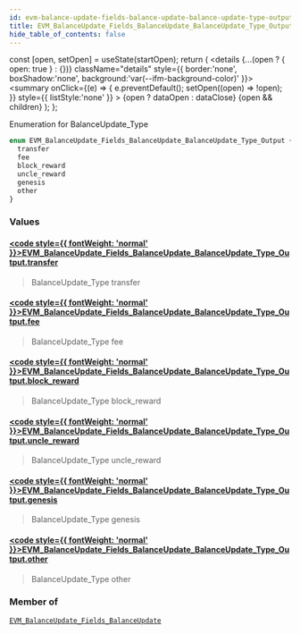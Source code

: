 ```yaml
---
id: evm-balance-update-fields-balance-update-balance-update-type-output
title: EVM_BalanceUpdate_Fields_BalanceUpdate_BalanceUpdate_Type_Output
hide_table_of_contents: false
---
```







  const [open, setOpen] = useState(startOpen);
  return (
    <details {...(open ? { open: true } : {})} className="details" style={{ border:'none', boxShadow:'none', background:'var(--ifm-background-color)' }}>
      <summary
        onClick={(e) => {
          e.preventDefault();
          setOpen((open) => !open);
        }}
        style={{ listStyle:'none' }}
      >
      {open ? dataOpen : dataClose}
      </summary>
      {open && children}
    </details>
  );
};




Enumeration for BalanceUpdate_Type


```graphql
enum EVM_BalanceUpdate_Fields_BalanceUpdate_BalanceUpdate_Type_Output {
  transfer
  fee
  block_reward
  uncle_reward
  genesis
  other
}
```




### Values

#### [<code style={{ fontWeight: 'normal' }}>EVM_BalanceUpdate_Fields_BalanceUpdate_BalanceUpdate_Type_Output.<b>transfer</b></code>](#) 
> BalanceUpdate_Type transfer
> 

#### [<code style={{ fontWeight: 'normal' }}>EVM_BalanceUpdate_Fields_BalanceUpdate_BalanceUpdate_Type_Output.<b>fee</b></code>](#) 
> BalanceUpdate_Type fee
> 

#### [<code style={{ fontWeight: 'normal' }}>EVM_BalanceUpdate_Fields_BalanceUpdate_BalanceUpdate_Type_Output.<b>block_reward</b></code>](#) 
> BalanceUpdate_Type block_reward
> 

#### [<code style={{ fontWeight: 'normal' }}>EVM_BalanceUpdate_Fields_BalanceUpdate_BalanceUpdate_Type_Output.<b>uncle_reward</b></code>](#) 
> BalanceUpdate_Type uncle_reward
> 

#### [<code style={{ fontWeight: 'normal' }}>EVM_BalanceUpdate_Fields_BalanceUpdate_BalanceUpdate_Type_Output.<b>genesis</b></code>](#) 
> BalanceUpdate_Type genesis
> 

#### [<code style={{ fontWeight: 'normal' }}>EVM_BalanceUpdate_Fields_BalanceUpdate_BalanceUpdate_Type_Output.<b>other</b></code>](#) 
> BalanceUpdate_Type other
> 



### Member of

[`EVM_BalanceUpdate_Fields_BalanceUpdate`](/docs/graphql-reference/objects/evm-balance-update-fields-balance-update)  <Badge class="secondary" text="object"/>

